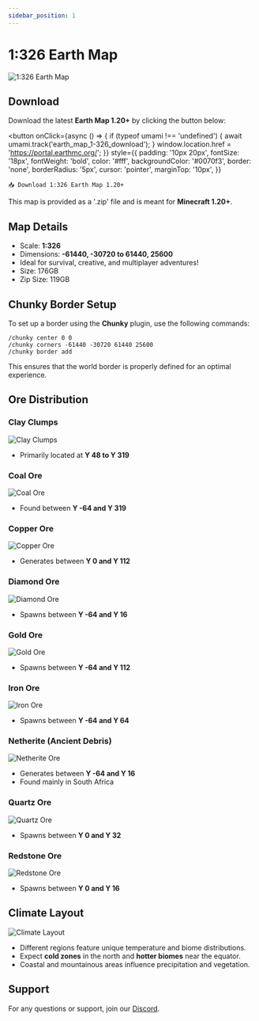 ```yaml
---
sidebar_position: 1
---
```


# 1:326 Earth Map

![1:326 Earth Map](../../static/img/world-complete.png)

## Download

Download the latest **Earth Map 1.20+** by clicking the button below:

<button
    onClick={async () => {
        if (typeof umami !== 'undefined') {
            await umami.track('earth_map_1-326_download');
        }
        window.location.href = 'https://portal.earthmc.org/';
    }}
    style={{
        padding: '10px 20px',
        fontSize: '18px',
        fontWeight: 'bold',
        color: '#fff',
        backgroundColor: '#0070f3',
        border: 'none',
        borderRadius: '5px',
        cursor: 'pointer',
        marginTop: '10px',
    }}
>
    📥 Download 1:326 Earth Map 1.20+
</button>

<p>This map is provided as a '.zip' file and is meant for <strong>Minecraft 1.20+</strong>.</p>

## Map Details

- Scale: **1:326**
- Dimensions: **-61440, -30720 to 61440, 25600**
- Ideal for survival, creative, and multiplayer adventures!
- Size: 176GB
- Zip Size: 119GB

## Chunky Border Setup

To set up a border using the **Chunky** plugin, use the following commands:

```
/chunky center 0 0
/chunky corners -61440 -30720 61440 25600
/chunky border add
```

This ensures that the world border is properly defined for an optimal experience.

## Ore Distribution

### Clay Clumps
![Clay Clumps](../../static/img/clay_clumps.png)
- Primarily located at **Y 48 to Y 319**

### Coal Ore
![Coal Ore](../../static/img/coal_ore.png)
- Found between **Y -64 and Y 319**

### Copper Ore
![Copper Ore](../../static/img/copper_ore.png)
- Generates between **Y 0 and Y 112**

### Diamond Ore
![Diamond Ore](../../static/img/diamond_ore.png)
- Spawns between **Y -64 and Y 16**

### Gold Ore
![Gold Ore](../../static/img/gold_ore.png)
- Spawns between **Y -64 and Y 112**

### Iron Ore
![Iron Ore](../../static/img/iron_ore.png)
- Spawns between **Y -64 and Y 64**

### Netherite (Ancient Debris)
![Netherite Ore](../../static/img/netherite_ore.png)
- Generates between **Y -64 and Y 16**
- Found mainly in South Africa

### Quartz Ore
![Quartz Ore](../../static/img/quartz_ore.png)
- Spawns between **Y 0 and Y 32**

### Redstone Ore
![Redstone Ore](../../static/img/redstone_ore.png)
- Spawns between **Y 0 and Y 16**

## Climate Layout

![Climate Layout](../../static/img/climate.png)

- Different regions feature unique temperature and biome distributions.
- Expect **cold zones** in the north and **hotter biomes** near the equator.
- Coastal and mountainous areas influence precipitation and vegetation.

## Support

For any questions or support, join our [Discord](https://discord.gg/yFKhYr6ZmQ).
